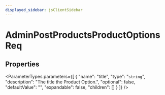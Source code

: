 ```yaml
---
displayed_sidebar: jsClientSidebar
---
```



# AdminPostProductsProductOptionsReq

## Properties

<ParameterTypes parameters={[
  {
    "name": "title",
    "type": "`string`",
    "description": "The title the Product Option.",
    "optional": false,
    "defaultValue": "",
    "expandable": false,
    "children": []
  }
]} />
